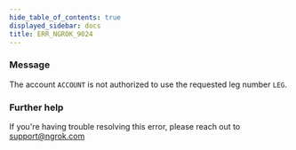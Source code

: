 ```yaml
---
hide_table_of_contents: true
displayed_sidebar: docs
title: ERR_NGROK_9024
---
```


### Message

The account `ACCOUNT` is not authorized to use the requested leg number `LEG`.

<ErrorDetails />

### Further help

If you're having trouble resolving this error, please reach out to [support@ngrok.com](mailto:support@ngrok.com?subject=Help%20with%20ERR_NGROK_9024)
